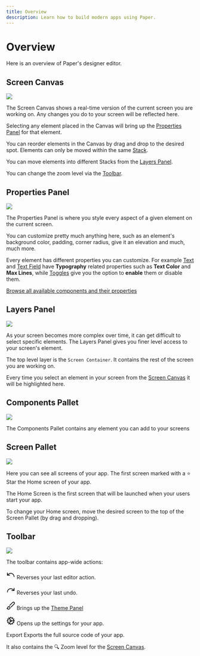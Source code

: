 ```yaml
---
title: Overview
description: Learn how to build modern apps using Paper.
---
```


# Overview

Here is an overview of Paper's designer editor.

## Screen Canvas

![](/assets/screen_canvas.png)

The Screen Canvas shows a real-time version of the current screen you are working on. Any changes you do to your screen
will be reflected here.

Selecting any element placed in the Canvas will bring up the [Properties Panel](#properties-panel) for that element.

You can reorder elements in the Canvas by drag and drop to the desired spot. Elements can only be moved within the
same [Stack](/components/stack).

You can move elements into different Stacks from the [Layers Panel](#layers-panel).

You can change the zoom level via the [Toolbar](#toolbar).

## Properties Panel

![](/assets/properties_panel.png)

The Properties Panel is where you style every aspect of a given element on the current screen.

You can customize pretty much anything here, such as an element's background color, padding, corner radius, give it an
elevation and much, much more.

Every element has different properties you can customize. For example [Text](/components/text)
and [Text Field](/components/text-field) have **Typography** related properties such as **Text Color** and **Max Lines**,
while [Toggles](/components/toggle) give you the option to **enable** them or disable them.

[Browse all available components and their properties](/components)


## Layers Panel

![](/assets/layers_view.png)

As your screen becomes more complex over time, it can get difficult to select specific elements. The Layers Panel
gives you finer level access to your screen's element.

The top level layer is the `Screen Container`. It contains the rest of the screen you are working on. 

Every time you select an element in your screen from the [Screen Canvas](#screen-canvas) it will be highlighted here.

## Components Pallet

![](/assets/components_pallete.png)

The Components Pallet contains any element you can add to your screens 


## Screen Pallet

![](/assets/screens_pallet.png)

Here you can see all screens of your app. The first screen marked with a <span class='button-secondary'>⭐️ Star</span> the Home screen of your app. 

The Home Screen is the first screen that will be launched when your users start your app. 

To change your Home screen, move the desired screen to the top of the Screen Pallet (by drag and dropping).

## Toolbar

![](/assets/toolbar.png)

The toolbar contains app-wide actions:

 <span class='button-secondary p-1'><svg xmlns="http://www.w3.org/2000/svg" width="24" height="24" viewBox="0 0 24 24" fill="none" stroke="currentColor" stroke-width="2" stroke-linecap="round" stroke-linejoin="round">
  <path d="M3 7v6h6" />
  <path d="M21 17a9 9 0 0 0-9-9 9 9 0 0 0-6 2.3L3 13" />
</svg></span> Reverses your last editor action.

<span class='button-secondary p-1'><svg xmlns="http://www.w3.org/2000/svg" width="24" height="24" viewBox="0 0 24 24" fill="none" stroke="currentColor" stroke-width="2" stroke-linecap="round" stroke-linejoin="round">
  <path d="M21 7v6h-6" />
  <path d="M3 17a9 9 0 0 1 9-9 9 9 0 0 1 6 2.3l3 2.7" />
</svg></span> Reverses your last undo.


<span class='button-secondary p-1'><svg xmlns="http://www.w3.org/2000/svg" width="24" height="24" viewBox="0 0 24 24" fill="none" stroke="currentColor" stroke-width="2" stroke-linecap="round" stroke-linejoin="round">
  <path d="m9.06 11.9 8.07-8.06a2.85 2.85 0 1 1 4.03 4.03l-8.06 8.08" />
  <path d="M7.07 14.94c-1.66 0-3 1.35-3 3.02 0 1.33-2.5 1.52-2 2.02 1.08 1.1 2.49 2.02 4 2.02 2.2 0 4-1.8 4-4.04a3.01 3.01 0 0 0-3-3.02z" />
</svg></span> Brings up the [Theme Panel](/building/theming)

<span class='button-secondary p-1'><svg xmlns="http://www.w3.org/2000/svg" width="24" height="24" viewBox="0 0 24 24" fill="none" stroke="currentColor" stroke-width="2" stroke-linecap="round" stroke-linejoin="round">
  <path d="M12 20a8 8 0 1 0 0-16 8 8 0 0 0 0 16Z" />
  <path d="M12 14a2 2 0 1 0 0-4 2 2 0 0 0 0 4Z" />
  <path d="M12 2v2" />
  <path d="M12 22v-2" />
  <path d="m17 20.66-1-1.73" />
  <path d="M11 10.27 7 3.34" />
  <path d="m20.66 17-1.73-1" />
  <path d="m3.34 7 1.73 1" />
  <path d="M14 12h8" />
  <path d="M2 12h2" />
  <path d="m20.66 7-1.73 1" />
  <path d="m3.34 17 1.73-1" />
  <path d="m17 3.34-1 1.73" />
  <path d="m11 13.73-4 6.93" />
</svg></span> Opens up the settings for your app.

<span class='button-primary p-1 m-0'>Export</span> Exports the full source code of your app.

It also contains the 🔍 Zoom level for the [Screen Canvas](#screen-canvas).